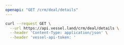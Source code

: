 ```yaml
---
openapi: "GET /crm/deal/details"
---
```


<RequestExample>

```bash Request
curl --request GET \
  --url https://api.vessel.land/crm/deal/details \
  --header 'Content-Type: application/json' \
  --header 'vessel-api-token: '
```

</RequestExample>
